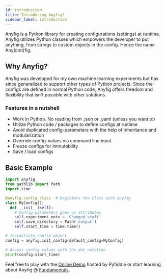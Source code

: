 ```yaml
---
id: introduction
title: Introducing Anyfig!
sidebar_label: Introduction
---
```


Anyfig is a Python library for creating configurations (settings) at runtime. Anyfig utilizes Python classes which empowers the developer to put anything, from strings to custom objects in the config. Hence the name Any(con)fig.

## Why Anyfig?

Anyfig was developed for my own machine learning experiments but has since generalized to support other types of Python projects. Since the configs are defined in normal Python code, Anyfig offers freedom and flexibility that isn't possible with other solutions.


### Features in a nutshell
* Work in Python. No reading from .json or .yaml (unless you want to)
* Utilize Python code / packages to define configs at runtime
* Avoid duplicated config-parameters with the help of inheritance and modularization
* Override config-values via command line input
* Freeze configs for immutability
* Save / load configs


## Basic Example

```python
import anyfig
from pathlib import Path
import time

@anyfig.config_class  # Registers the class with anyfig
class MyConfig():
  def __init__(self):
    # Config-parameters goes as attributes
    self.experiment_note = 'Changed stuff'
    self.save_directory = Path('output')
    self.start_time = time.time()

# Instantiate config object
config = anyfig.init_config(default_config=MyConfig)

# Access config values with the dot notation
print(config.start_time)
```

Feel free to play with the [Online Demo](https://pyfiddle.io/fiddle/4de2f70f-e421-4326-bbb8-b06d5efa547d/?i=true) hosted by Pyfiddle or start learning about Anyfig @ [Fundamentals](fundamentals.mdx).

